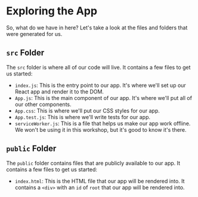 # Exploring the App

So, what do we have in here? Let's take a look at the files and folders that were generated for us.

## `src` Folder

The `src` folder is where all of our code will live. It contains a few files to get us started:

- `index.js`: This is the entry point to our app. It's where we'll set up our React app and render it to the DOM.
- `App.js`: This is the main component of our app. It's where we'll put all of our other components.
- `App.css`: This is where we'll put our CSS styles for our app.
- `App.test.js`: This is where we'll write tests for our app.
- `serviceWorker.js`: This is a file that helps us make our app work offline. We won't be using it in this workshop, but it's good to know it's there.

## `public` Folder

The `public` folder contains files that are publicly available to our app. It contains a few files to get us started:

- `index.html`: This is the HTML file that our app will be rendered into. It contains a `<div>` with an `id` of `root` that our app will be rendered into.


